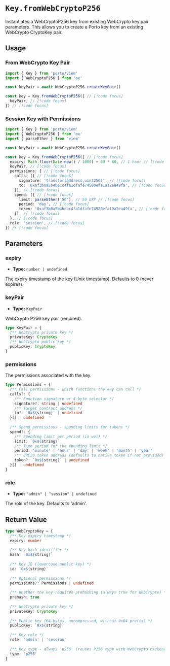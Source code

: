 # `Key.fromWebCryptoP256`

Instantiates a WebCryptoP256 key from existing WebCrypto key pair parameters. This allows you to create a Porto key from an existing WebCrypto CryptoKey pair.

## Usage

### From WebCrypto Key Pair

```ts twoslash
import { Key } from 'porto/viem'
import { WebCryptoP256 } from 'ox'

const keyPair = await WebCryptoP256.createKeyPair()

const key = Key.fromWebCryptoP256({ // [!code focus]
  keyPair, // [!code focus]
}) // [!code focus]
```

### Session Key with Permissions

```ts twoslash
import { Key } from 'porto/viem'
import { WebCryptoP256 } from 'ox'
import { parseEther } from 'viem'

const keyPair = await WebCryptoP256.createKeyPair()

const key = Key.fromWebCryptoP256({ // [!code focus]
  expiry: Math.floor(Date.now() / 1000) + 60 * 60, // 1 hour // [!code focus]
  keyPair, // [!code focus]
  permissions: { // [!code focus]
    calls: [{ // [!code focus]
      signature: 'transfer(address,uint256)', // [!code focus]
      to: '0xaf3b0a5b4becc4fa1dfafe74580efa19a2ea49fa', // [!code focus]
    }], // [!code focus]
    spend: [{ // [!code focus]
      limit: parseEther('50'), // 50 EXP // [!code focus]
      period: 'day', // [!code focus]
      token: '0xaf3b0a5b4becc4fa1dfafe74580efa19a2ea49fa', // [!code focus]
    }], // [!code focus]
  }, // [!code focus]
  role: 'session', // [!code focus]
}) // [!code focus]
```

## Parameters

### expiry

- **Type:** `number | undefined`

The expiry timestamp of the key (Unix timestamp). Defaults to 0 (never expires).

### keyPair

- **Type:** `KeyPair`

WebCrypto P256 key pair (required).

```ts
type KeyPair = {
  /** WebCrypto private key */
  privateKey: CryptoKey
  /** WebCrypto public key */
  publicKey: CryptoKey
}
```

### permissions

The permissions associated with the key.

```ts
type Permissions = {
  /** Call permissions - which functions the key can call */
  calls?: {
    /** Function signature or 4-byte selector */
    signature?: string | undefined
    /** Target contract address */
    to?: `0x${string}` | undefined
  }[] | undefined
  
  /** Spend permissions - spending limits for tokens */
  spend?: {
    /** Spending limit per period (in wei) */
    limit: `0x${string}`
    /** Time period for the spending limit */
    period: 'minute' | 'hour' | 'day' | 'week' | 'month' | 'year'
    /** ERC20 token address (defaults to native token if not provided) */
    token?: `0x${string}` | undefined
  }[] | undefined
}
```

### role

- **Type:** `"admin" | "session" | undefined`

The role of the key. Defaults to 'admin'.

## Return Value

```ts
type WebCryptoKey = {
  /** Key expiry timestamp */
  expiry: number
  
  /** Key hash identifier */
  hash: `0x${string}`
  
  /** Key ID (lowercase public key) */
  id: `0x${string}`
  
  /** Optional permissions */
  permissions?: Permissions | undefined
  
  /** Whether the key requires prehashing (always true for WebCrypto) */
  prehash: true
  
  /** WebCrypto private key */
  privateKey: CryptoKey
  
  /** Public key (64 bytes, uncompressed, without 0x04 prefix) */
  publicKey: `0x${string}`
  
  /** Key role */
  role: 'admin' | 'session'
  
  /** Key type - always 'p256' (reuses P256 type with WebCrypto backend) */
  type: 'p256'
}
```
